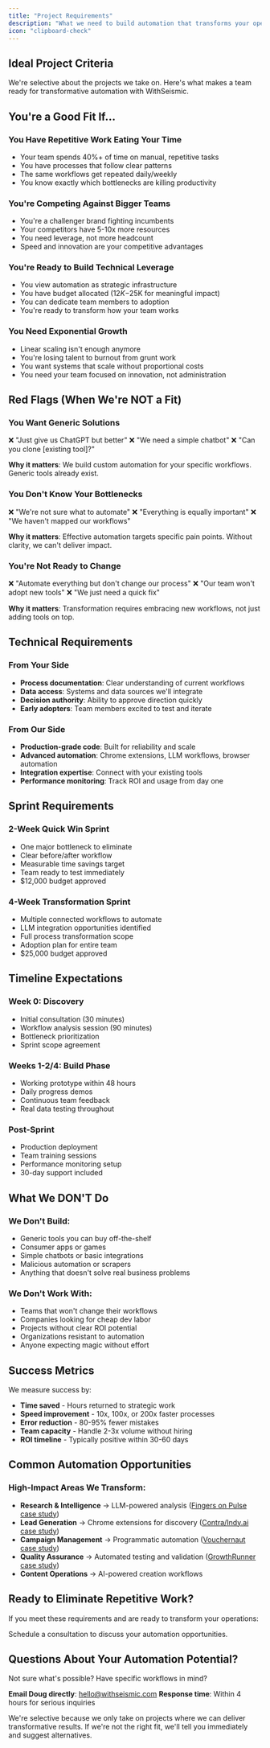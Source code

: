 ```yaml
---
title: "Project Requirements"
description: "What we need to build automation that transforms your operations"
icon: "clipboard-check"
---
```


## Ideal Project Criteria

We're selective about the projects we take on. Here's what makes a team ready for transformative automation with WithSeismic.

## You're a Good Fit If...

### You Have Repetitive Work Eating Your Time
- Your team spends 40%+ of time on manual, repetitive tasks
- You have processes that follow clear patterns
- The same workflows get repeated daily/weekly
- You know exactly which bottlenecks are killing productivity

### You're Competing Against Bigger Teams
- You're a challenger brand fighting incumbents
- Your competitors have 5-10x more resources
- You need leverage, not more headcount
- Speed and innovation are your competitive advantages

### You're Ready to Build Technical Leverage
- You view automation as strategic infrastructure
- You have budget allocated ($12K-$25K for meaningful impact)
- You can dedicate team members to adoption
- You're ready to transform how your team works

### You Need Exponential Growth
- Linear scaling isn't enough anymore
- You're losing talent to burnout from grunt work
- You want systems that scale without proportional costs
- You need your team focused on innovation, not administration

## Red Flags (When We're NOT a Fit)

### You Want Generic Solutions
❌ "Just give us ChatGPT but better"
❌ "We need a simple chatbot"
❌ "Can you clone [existing tool]?"

**Why it matters**: We build custom automation for your specific workflows. Generic tools already exist.

### You Don't Know Your Bottlenecks
❌ "We're not sure what to automate"
❌ "Everything is equally important"
❌ "We haven't mapped our workflows"

**Why it matters**: Effective automation targets specific pain points. Without clarity, we can't deliver impact.

### You're Not Ready to Change
❌ "Automate everything but don't change our process"
❌ "Our team won't adopt new tools"
❌ "We just need a quick fix"

**Why it matters**: Transformation requires embracing new workflows, not just adding tools on top.

## Technical Requirements

### From Your Side
- **Process documentation**: Clear understanding of current workflows
- **Data access**: Systems and data sources we'll integrate
- **Decision authority**: Ability to approve direction quickly
- **Early adopters**: Team members excited to test and iterate

### From Our Side
- **Production-grade code**: Built for reliability and scale
- **Advanced automation**: Chrome extensions, LLM workflows, browser automation
- **Integration expertise**: Connect with your existing tools
- **Performance monitoring**: Track ROI and usage from day one

## Sprint Requirements

### 2-Week Quick Win Sprint
- One major bottleneck to eliminate
- Clear before/after workflow
- Measurable time savings target
- Team ready to test immediately
- $12,000 budget approved

### 4-Week Transformation Sprint
- Multiple connected workflows to automate
- LLM integration opportunities identified
- Full process transformation scope
- Adoption plan for entire team
- $25,000 budget approved

## Timeline Expectations

### Week 0: Discovery
- Initial consultation (30 minutes)
- Workflow analysis session (90 minutes)
- Bottleneck prioritization
- Sprint scope agreement

### Weeks 1-2/4: Build Phase
- Working prototype within 48 hours
- Daily progress demos
- Continuous team feedback
- Real data testing throughout

### Post-Sprint
- Production deployment
- Team training sessions
- Performance monitoring setup
- 30-day support included

## What We DON'T Do

### We Don't Build:
- Generic tools you can buy off-the-shelf
- Consumer apps or games
- Simple chatbots or basic integrations
- Malicious automation or scrapers
- Anything that doesn't solve real business problems

### We Don't Work With:
- Teams that won't change their workflows
- Companies looking for cheap dev labor
- Projects without clear ROI potential
- Organizations resistant to automation
- Anyone expecting magic without effort

## Success Metrics

We measure success by:
- **Time saved** - Hours returned to strategic work
- **Speed improvement** - 10x, 100x, or 200x faster processes
- **Error reduction** - 80-95% fewer mistakes
- **Team capacity** - Handle 2-3x volume without hiring
- **ROI timeline** - Typically positive within 30-60 days

## Common Automation Opportunities

### High-Impact Areas We Transform:
- **Research & Intelligence** → LLM-powered analysis ([Fingers on Pulse case study](/case-studies/fingers-on-pulse-content-intelligence))
- **Lead Generation** → Chrome extensions for discovery ([Contra/Indy.ai case study](/case-studies/contra-linkedin-automation))
- **Campaign Management** → Programmatic automation ([Vouchernaut case study](/case-studies/vouchernaut-programmatic-ppc))
- **Quality Assurance** → Automated testing and validation ([GrowthRunner case study](/case-studies/growthrunner-devtools))
- **Content Operations** → AI-powered creation workflows

## Ready to Eliminate Repetitive Work?

If you meet these requirements and are ready to transform your operations:

<Card title="Start Building Your Advantage" icon="rocket" href="/quickstart">
  Schedule a consultation to discuss your automation opportunities.
</Card>

## Questions About Your Automation Potential?

Not sure what's possible? Have specific workflows in mind?

**Email Doug directly**: hello@withseismic.com
**Response time**: Within 4 hours for serious inquiries

<Info>
  We're selective because we only take on projects where we can deliver transformative results. If we're not the right fit, we'll tell you immediately and suggest alternatives.
</Info>